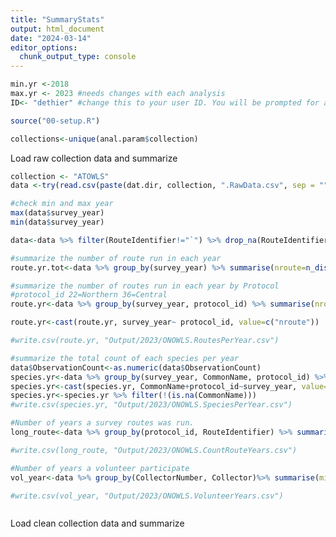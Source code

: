 ```yaml
---
title: "SummaryStats"
output: html_document
date: "2024-03-14"
editor_options: 
  chunk_output_type: console
---
```


```r

min.yr <-2018
max.yr <- 2023 #needs changes with each analysis
ID<- "dethier" #change this to your user ID. You will be prompted for a password. 

source("00-setup.R")

collections<-unique(anal.param$collection)

```

Load raw collection data and summarize

```r

collection <- "ATOWLS"
data <-try(read.csv(paste(dat.dir, collection, ".RawData.csv", sep = "")), silent = T)

#check min and max year
max(data$survey_year)
min(data$survey_year)

data<-data %>% filter(RouteIdentifier!="`") %>% drop_na(RouteIdentifier)

#summarize the number of route run in each year
route.yr.tot<-data %>% group_by(survey_year) %>% summarise(nroute=n_distinct(RouteIdentifier))

#summarize the number of routes run in each year by Protocol
#protocol_id 22=Northern 36=Central
route.yr<-data %>% group_by(survey_year, protocol_id) %>% summarise(nroute=n_distinct(RouteIdentifier))

route.yr<-cast(route.yr, survey_year~ protocol_id, value=c("nroute"))

#write.csv(route.yr, "Output/2023/ONOWLS.RoutesPerYear.csv")

#summarize the total count of each species per year
data$ObservationCount<-as.numeric(data$ObservationCount) 
species.yr<-data %>% group_by(survey_year, CommonName, protocol_id) %>% summarise(count=sum(ObservationCount))
species.yr<-cast(species.yr, CommonName+protocol_id~survey_year, value="count") 
species.yr<-species.yr %>% filter(!(is.na(CommonName)))
#write.csv(species.yr, "Output/2023/ONOWLS.SpeciesPerYear.csv")

#Number of years a survey routes was run. 
long_route<-data %>% group_by(protocol_id, RouteIdentifier) %>% summarise(min_year = min(survey_year), max_year=max(survey_year), n_year=n_distinct(survey_year)) 

#write.csv(long_route, "Output/2023/ONOWLS.CountRouteYears.csv")

#Number of years a volunteer participate
vol_year<-data %>% group_by(CollectorNumber, Collector)%>% summarise(min_year = min(survey_year), max_year=max(survey_year), n_year=n_distinct(survey_year)) 

#write.csv(vol_year, "Output/2023/ONOWLS.VolunteerYears.csv")



```

Load clean collection data and summarize